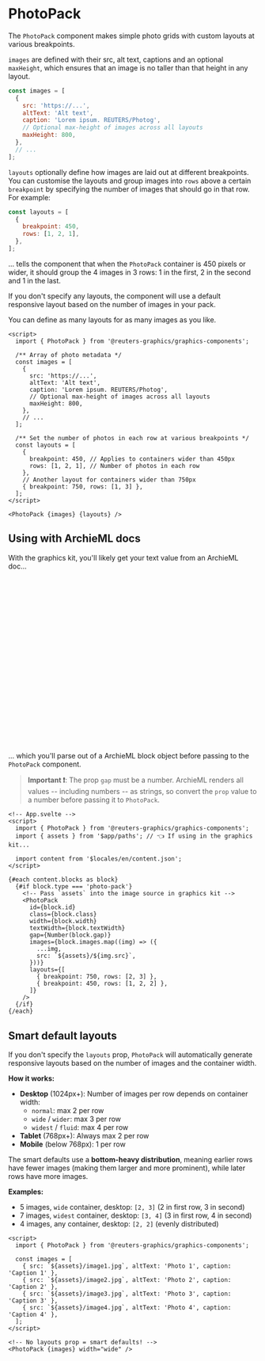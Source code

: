 

<Meta of={PhotoPackStories} />

# PhotoPack

The `PhotoPack` component makes simple photo grids with custom layouts at various breakpoints.

`images` are defined with their src, alt text, captions and an optional `maxHeight`, which ensures that an image is no taller than that height in any layout.

```javascript
const images = [
  {
    src: 'https://...',
    altText: 'Alt text',
    caption: 'Lorem ipsum. REUTERS/Photog',
    // Optional max-height of images across all layouts
    maxHeight: 800,
  },
  // ...
];
```

`layouts` optionally define how images are laid out at different breakpoints. You can customise the layouts and group images into `rows` above a certain `breakpoint` by specifying the number of images that should go in that row. For example:

```javascript
const layouts = [
  {
    breakpoint: 450,
    rows: [1, 2, 1],
  },
];
```

... tells the component that when the `PhotoPack` container is 450 pixels or wider, it should group the 4 images in 3 rows: 1 in the first, 2 in the second and 1 in the last.

If you don't specify any layouts, the component will use a default responsive layout based on the number of images in your pack.

You can define as many layouts for as many images as you like.

```svelte
<script>
  import { PhotoPack } from '@reuters-graphics/graphics-components';

  /** Array of photo metadata */
  const images = [
    {
      src: 'https://...',
      altText: 'Alt text',
      caption: 'Lorem ipsum. REUTERS/Photog',
      // Optional max-height of images across all layouts
      maxHeight: 800,
    },
    // ...
  ];

  /** Set the number of photos in each row at various breakpoints */
  const layouts = [
    {
      breakpoint: 450, // Applies to containers wider than 450px
      rows: [1, 2, 1], // Number of photos in each row
    },
    // Another layout for containers wider than 750px
    { breakpoint: 750, rows: [1, 3] },
  ];
</script>

<PhotoPack {images} {layouts} />
```

<Canvas of={PhotoPackStories.Demo} />

## Using with ArchieML docs

With the graphics kit, you'll likely get your text value from an ArchieML doc...

```yaml
# ArchieML doc
[blocks]
type: photo-pack
id: my-photo-pack # Optional
class: mb-2 # Optional
width: wide # Optional
textWidth: normal # Optional
gap: 10 # Optional; must be a number.

# Array of image metadata
  [.images]
    src: images/my-img-1.jpg
    altText: Alt text
    caption: Lorem ipsum. REUTERS/Photog

    src: images/my-img-2.jpg
    altText: Alt text
    caption: Lorem ipsum. REUTERS/Photog

    ...
  []

[]
```

... which you'll parse out of a ArchieML block object before passing to the `PhotoPack` component.

> **Important ❗**: The prop `gap` must be a number. ArchieML renders all values -- including numbers -- as strings, so convert the `prop` value to a number before passing it to `PhotoPack`.

```svelte
<!-- App.svelte -->
<script>
  import { PhotoPack } from '@reuters-graphics/graphics-components';
  import { assets } from '$app/paths'; // 👈 If using in the graphics kit...

  import content from '$locales/en/content.json';
</script>

{#each content.blocks as block}
  {#if block.type === 'photo-pack'}
    <!-- Pass `assets` into the image source in graphics kit -->
    <PhotoPack
      id={block.id}
      class={block.class}
      width={block.width}
      textWidth={block.textWidth}
      gap={Number(block.gap)}
      images={block.images.map((img) => ({
        ...img,
        src: `${assets}/${img.src}`,
      }))}
      layouts={[
        { breakpoint: 750, rows: [2, 3] },
        { breakpoint: 450, rows: [1, 2, 2] },
      ]}
    />
  {/if}
{/each}
```

<Canvas of={PhotoPackStories.ArchieML} />

## Smart default layouts

If you don't specify the `layouts` prop, `PhotoPack` will automatically generate responsive layouts based on the number of images and the container width.

**How it works:**

- **Desktop** (1024px+): Number of images per row depends on container width:
  - `normal`: max 2 per row
  - `wide` / `wider`: max 3 per row
  - `widest` / `fluid`: max 4 per row
- **Tablet** (768px+): Always max 2 per row
- **Mobile** (below 768px): 1 per row

The smart defaults use a **bottom-heavy distribution**, meaning earlier rows have fewer images (making them larger and more prominent), while later rows have more images.

**Examples:**

- 5 images, `wide` container, desktop: `[2, 3]` (2 in first row, 3 in second)
- 7 images, `widest` container, desktop: `[3, 4]` (3 in first row, 4 in second)
- 4 images, any container, desktop: `[2, 2]` (evenly distributed)

```svelte
<script>
  import { PhotoPack } from '@reuters-graphics/graphics-components';

  const images = [
    { src: `${assets}/image1.jpg`, altText: 'Photo 1', caption: 'Caption 1' },
    { src: `${assets}/image2.jpg`, altText: 'Photo 2', caption: 'Caption 2' },
    { src: `${assets}/image3.jpg`, altText: 'Photo 3', caption: 'Caption 3' },
    { src: `${assets}/image4.jpg`, altText: 'Photo 4', caption: 'Caption 4' },
  ];
</script>

<!-- No layouts prop = smart defaults! -->
<PhotoPack {images} width="wide" />
```
